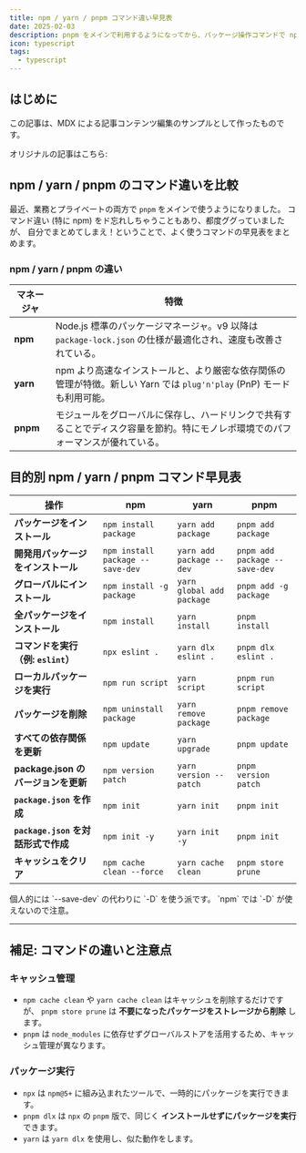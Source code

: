 ```yaml
---
title: npm / yarn / pnpm コマンド違い早見表
date: 2025-02-03
description: pnpm をメインで利用するようになってから、パッケージ操作コマンドで npm との違いをググることが増えました。npm, yarn, pnpm のコマンドを早見表としてまとめます。
icon: typescript
tags:
  - typescript
---
```


## はじめに

この記事は、MDX による記事コンテンツ編集のサンプルとして作ったものです。

オリジナルの記事はこちら:

<LinkPreview url="https://cakegaly.com/blog/npm-vs-yarn-vs-pnpm-commands" />

## npm / yarn / pnpm のコマンド違いを比較

最近、業務とプライベートの両方で `pnpm` をメインで使うようになりました。
コマンド違い (特に npm) をド忘れしちゃうこともあり、都度ググっていましたが、
自分でまとめてしまえ！ということで、よく使うコマンドの早見表をまとめます。

### npm / yarn / pnpm の違い

| マネージャ | 特徴                                                                                                                             |
| ---------- | -------------------------------------------------------------------------------------------------------------------------------- |
| **npm**    | Node.js 標準のパッケージマネージャ。v9 以降は `package-lock.json` の仕様が最適化され、速度も改善されている。                     |
| **yarn**   | npm より高速なインストールと、より厳密な依存関係の管理が特徴。新しい Yarn では `plug'n'play` (PnP) モードも利用可能。            |
| **pnpm**   | モジュールをグローバルに保存し、ハードリンクで共有することでディスク容量を節約。特にモノレポ環境でのパフォーマンスが優れている。 |

## 目的別 npm / yarn / pnpm コマンド早見表

| 操作                                | npm                              | yarn                      | pnpm                          |
| ----------------------------------- | -------------------------------- | ------------------------- | ----------------------------- |
| **パッケージをインストール**        | `npm install package`            | `yarn add package`        | `pnpm add package`            |
| **開発用パッケージをインストール**  | `npm install package --save-dev` | `yarn add package --dev`  | `pnpm add package --save-dev` |
| **グローバルにインストール**        | `npm install -g package`         | `yarn global add package` | `pnpm add -g package`         |
| **全パッケージをインストール**      | `npm install`                    | `yarn install`            | `pnpm install`                |
| **コマンドを実行（例: `eslint`）**  | `npx eslint .`                   | `yarn dlx eslint .`       | `pnpm dlx eslint .`           |
| **ローカルパッケージを実行**        | `npm run script`                 | `yarn script`             | `pnpm run script`             |
| **パッケージを削除**                | `npm uninstall package`          | `yarn remove package`     | `pnpm remove package`         |
| **すべての依存関係を更新**          | `npm update`                     | `yarn upgrade`            | `pnpm update`                 |
| **package.json のバージョンを更新** | `npm version patch`              | `yarn version --patch`    | `pnpm version patch`          |
| **`package.json` を作成**           | `npm init`                       | `yarn init`               | `pnpm init`                   |
| **`package.json` を対話形式で作成** | `npm init -y`                    | `yarn init -y`            | `pnpm init`                   |
| **キャッシュをクリア**              | `npm cache clean --force`        | `yarn cache clean`        | `pnpm store prune`            |

<Callout type="info" title="開発用パッケージについて">
  個人的には `--save-dev` の代わりに `-D` を使う派です。 `npm` では `-D`
  が使えないので注意。
</Callout>

---

## 補足: コマンドの違いと注意点

### キャッシュ管理

- `npm cache clean` や `yarn cache clean` はキャッシュを削除するだけですが、
  `pnpm store prune` は **不要になったパッケージをストレージから削除** します。
- `pnpm` は `node_modules` に依存せずグローバルストアを活用するため、キャッシュ管理が異なります。

### パッケージ実行

- `npx` は `npm@5+` に組み込まれたツールで、一時的にパッケージを実行できます。
- `pnpm dlx` は `npx` の `pnpm` 版で、同じく **インストールせずにパッケージを実行** できます。
- `yarn` は `yarn dlx` を使用し、似た動作をします。
